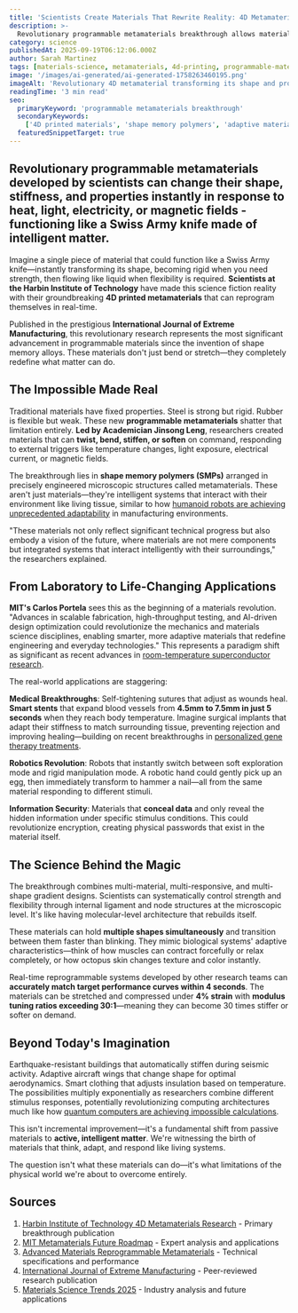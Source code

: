 ```yaml
---
title: 'Scientists Create Materials That Rewrite Reality: 4D Metamaterials Change Shape at Will'
description: >-
  Revolutionary programmable metamaterials breakthrough allows materials to transform their properties and shape in real-time, functioning like biological systems
category: science
publishedAt: 2025-09-19T06:12:06.000Z
author: Sarah Martinez
tags: [materials-science, metamaterials, 4d-printing, programmable-materials, shape-memory, smart-materials]
image: '/images/ai-generated/ai-generated-1758263460195.png'
imageAlt: 'Revolutionary 4D metamaterial transforming its shape and properties in real-time, showcasing programmable matter technology in laboratory setting'
readingTime: '3 min read'
seo:
  primaryKeyword: 'programmable metamaterials breakthrough'
  secondaryKeywords:
    ['4D printed materials', 'shape memory polymers', 'adaptive materials', 'smart metamaterials']
  featuredSnippetTarget: true
---
```


## Revolutionary programmable metamaterials developed by scientists can change their shape, stiffness, and properties instantly in response to heat, light, electricity, or magnetic fields - functioning like a Swiss Army knife made of intelligent matter.

Imagine a single piece of material that could function like a Swiss Army knife—instantly transforming its shape, becoming rigid when you need strength, then flowing like liquid when flexibility is required. **Scientists at the Harbin Institute of Technology** have made this science fiction reality with their groundbreaking **4D printed metamaterials** that can reprogram themselves in real-time.

Published in the prestigious **International Journal of Extreme Manufacturing**, this revolutionary research represents the most significant advancement in programmable materials since the invention of shape memory alloys. These materials don't just bend or stretch—they completely redefine what matter can do.

## The Impossible Made Real

Traditional materials have fixed properties. Steel is strong but rigid. Rubber is flexible but weak. These new **programmable metamaterials** shatter that limitation entirely. **Led by Academician Jinsong Leng**, researchers created materials that can **twist, bend, stiffen, or soften** on command, responding to external triggers like temperature changes, light exposure, electrical current, or magnetic fields.

The breakthrough lies in **shape memory polymers (SMPs)** arranged in precisely engineered microscopic structures called metamaterials. These aren't just materials—they're intelligent systems that interact with their environment like living tissue, similar to how [humanoid robots are achieving unprecedented adaptability](../technology/humanoid-robots-chatgpt-moment-figure-02-bmw-nvidia-breakthrough) in manufacturing environments.

"These materials not only reflect significant technical progress but also embody a vision of the future, where materials are not mere components but integrated systems that interact intelligently with their surroundings," the researchers explained.

## From Laboratory to Life-Changing Applications

**MIT's Carlos Portela** sees this as the beginning of a materials revolution. "Advances in scalable fabrication, high-throughput testing, and AI-driven design optimization could revolutionize the mechanics and materials science disciplines, enabling smarter, more adaptive materials that redefine engineering and everyday technologies." This represents a paradigm shift as significant as recent advances in [room-temperature superconductor research](../science/room-temperature-superconductor-confirmed).

The real-world applications are staggering:

**Medical Breakthroughs**: Self-tightening sutures that adjust as wounds heal. **Smart stents** that expand blood vessels from **4.5mm to 7.5mm in just 5 seconds** when they reach body temperature. Imagine surgical implants that adapt their stiffness to match surrounding tissue, preventing rejection and improving healing—building on recent breakthroughs in [personalized gene therapy treatments](../health/doctors-cured-incurable-baby-custom-dna-editing).

**Robotics Revolution**: Robots that instantly switch between soft exploration mode and rigid manipulation mode. A robotic hand could gently pick up an egg, then immediately transform to hammer a nail—all from the same material responding to different stimuli.

**Information Security**: Materials that **conceal data** and only reveal the hidden information under specific stimulus conditions. This could revolutionize encryption, creating physical passwords that exist in the material itself.

## The Science Behind the Magic

The breakthrough combines multi-material, multi-responsive, and multi-shape gradient designs. Scientists can systematically control strength and flexibility through internal ligament and node structures at the microscopic level. It's like having molecular-level architecture that rebuilds itself.

These materials can hold **multiple shapes simultaneously** and transition between them faster than blinking. They mimic biological systems' adaptive characteristics—think of how muscles can contract forcefully or relax completely, or how octopus skin changes texture and color instantly.

Real-time reprogrammable systems developed by other research teams can **accurately match target performance curves within 4 seconds**. The materials can be stretched and compressed under **4% strain** with **modulus tuning ratios exceeding 30:1**—meaning they can become 30 times stiffer or softer on demand.

## Beyond Today's Imagination

Earthquake-resistant buildings that automatically stiffen during seismic activity. Adaptive aircraft wings that change shape for optimal aerodynamics. Smart clothing that adjusts insulation based on temperature. The possibilities multiply exponentially as researchers combine different stimulus responses, potentially revolutionizing computing architectures much like how [quantum computers are achieving impossible calculations](../technology/quantum-computing-2025-commercial-breakthrough).

This isn't incremental improvement—it's a fundamental shift from passive materials to **active, intelligent matter**. We're witnessing the birth of materials that think, adapt, and respond like living systems.

The question isn't what these materials can do—it's what limitations of the physical world we're about to overcome entirely.

## Sources

1. [Harbin Institute of Technology 4D Metamaterials Research](https://bioengineer.org/transforming-the-static-hit-researchers-unveil-programmable-4d-printed-metamaterials-capable-of-adaptive-functionality/) - Primary breakthrough publication
2. [MIT Metamaterials Future Roadmap](https://news.mit.edu/2025/mapping-future-metamaterials-0327) - Expert analysis and applications
3. [Advanced Materials Reprogrammable Metamaterials](https://advanced.onlinelibrary.wiley.com/doi/10.1002/adma.202410865) - Technical specifications and performance
4. [International Journal of Extreme Manufacturing](https://iopscience.iop.org/journal/2631-7990) - Peer-reviewed research publication
5. [Materials Science Trends 2025](https://www.cas.org/resources/cas-insights/materials-science-trends-2025) - Industry analysis and future applications